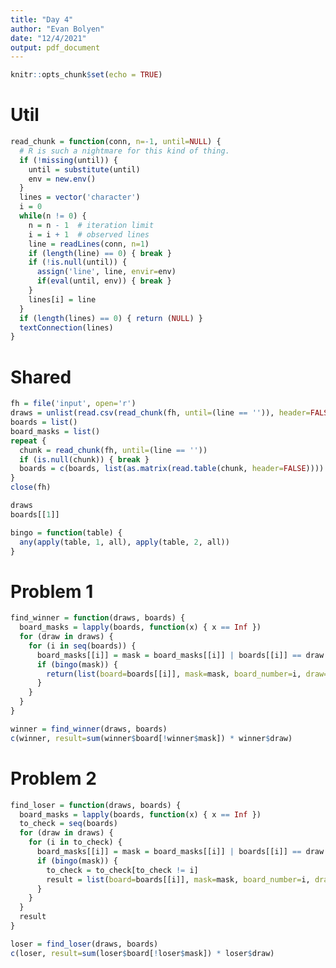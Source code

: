 ```yaml
---
title: "Day 4"
author: "Evan Bolyen"
date: "12/4/2021"
output: pdf_document
---
```


```r
knitr::opts_chunk$set(echo = TRUE)
```

# Util
```r
read_chunk = function(conn, n=-1, until=NULL) {
  # R is such a nightmare for this kind of thing.
  if (!missing(until)) {
    until = substitute(until)
    env = new.env()
  }
  lines = vector('character')
  i = 0
  while(n != 0) {
    n = n - 1  # iteration limit
    i = i + 1  # observed lines
    line = readLines(conn, n=1)
    if (length(line) == 0) { break }
    if (!is.null(until)) {
      assign('line', line, envir=env)
      if(eval(until, env)) { break }
    }
    lines[i] = line
  }
  if (length(lines) == 0) { return (NULL) }
  textConnection(lines)
}
```
\newpage
# Shared
```r
fh = file('input', open='r')
draws = unlist(read.csv(read_chunk(fh, until=(line == '')), header=FALSE), use.names=FALSE)
boards = list()
board_masks = list()
repeat {
  chunk = read_chunk(fh, until=(line == ''))
  if (is.null(chunk)) { break }
  boards = c(boards, list(as.matrix(read.table(chunk, header=FALSE))))
}
close(fh)
```

```r
draws
boards[[1]]
```


```r
bingo = function(table) {
  any(apply(table, 1, all), apply(table, 2, all))
}
```
\newpage
# Problem 1
```r
find_winner = function(draws, boards) {
  board_masks = lapply(boards, function(x) { x == Inf })
  for (draw in draws) {
    for (i in seq(boards)) {
      board_masks[[i]] = mask = board_masks[[i]] | boards[[i]] == draw
      if (bingo(mask)) {
        return(list(board=boards[[i]], mask=mask, board_number=i, draw=draw))
      }
    }
  }
}
```

```r
winner = find_winner(draws, boards)
c(winner, result=sum(winner$board[!winner$mask]) * winner$draw)
```
\newpage
# Problem 2

```r
find_loser = function(draws, boards) {
  board_masks = lapply(boards, function(x) { x == Inf })
  to_check = seq(boards)
  for (draw in draws) {
    for (i in to_check) {
      board_masks[[i]] = mask = board_masks[[i]] | boards[[i]] == draw
      if (bingo(mask)) {
        to_check = to_check[to_check != i]
        result = list(board=boards[[i]], mask=mask, board_number=i, draw=draw)
      }
    }
  }
  result
}
```

```r
loser = find_loser(draws, boards)
c(loser, result=sum(loser$board[!loser$mask]) * loser$draw)
```


